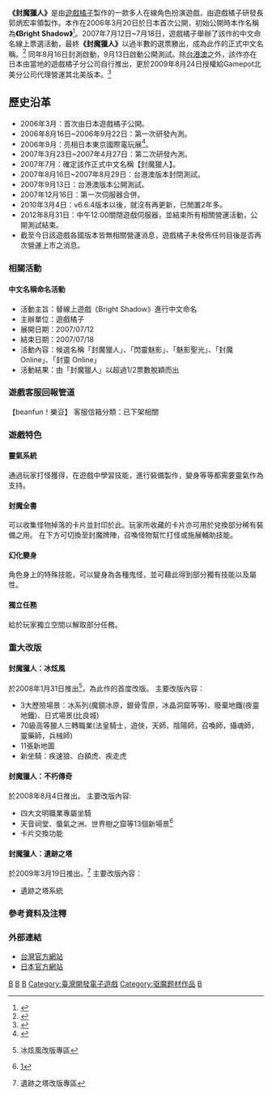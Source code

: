 {{Infobox animanga/Headerofja
|title= 封魔獵人( 公測暫時結束 )
|image= Brightshadow.jpg
|size= 
|caption= 
|japanese= ブライトシャドウ
|english= Bright Shadow
|kana= 
|romaji= 
|genre= 
}}
{{Infobox animanga/Game
|Title= 
|Genre= [[MMORPG|MMORPG]] 
|Plat= [[个人电脑|PC]] ([[Windows|Windows]])
|Spec= 
|Recommend= 
|Engine= 
|Patch= 
|Version= 6.6.4
|Dev= [[遊戲橘子|遊戲橘子]]
|Pub= {{flagicon|ROC}}[[遊戲橘子|遊戲橘子]]<br>{{flagicon|Japan}}[[遊戲橘子|遊戲橘子]]<br>{{flagicon|USA}}[[Gamepot|Gamepot]]<br>（各國版本皆已停止代理）
|Producer= 
|Director= [[郭炳宏|郭炳宏]]
|Scenario= 
|CharacterDesign= 
|Sound= 
|Media= 
|Play= 多人
|Date= 
|Released= {{flagicon|ROC}}2007年9月13日公測
|Price= 
|Sale= 
|Rating= 
|Device= [[滑鼠|滑鼠]]、[[鍵盤|鍵盤]]
|ContentsIcon= 
|Name= 
|End= 
|Save= 
|Size= 
|QSave= 
|QLoad= 
|Continue= 
|Screen= 
|FScreen= 
|Music= 
|Voice= 
|Log= 
|CGMode= 
|MMode= 
|EMode= 
|Skip= 
|Auto= 
|Etc= 
}}
{{Infobox animanga/Footerofja}}

'''《封魔獵人》'''是由[[遊戲橘子|遊戲橘子]]製作的一款多人在線角色扮演遊戲，由遊戲橘子研發長郭炳宏率領製作。本作在2006年3月20日於日本首次公開，初始公開時本作名稱為'''《Bright Shadow》'''<ref>{{Cite web |url=http://gnn.gamer.com.tw/9/23029.html |title=日本遊戲橘子新作發表 《Bright Shadow》首度曝光 |access-date=2010-02-22 |archive-date=2016-03-04 |archive-url=https://web.archive.org/web/20160304043947/http://gnn.gamer.com.tw/9/23029.html |dead-url=no }}</ref>。2007年7月12日~7月18日，遊戲橘子舉辦了該作的中文命名線上票選活動，最終'''《封魔獵人》'''以過半數的選票勝出，成為此作的正式中文名稱。<ref>{{Cite web |url=http://gnn.gamer.com.tw/0/27320.html |title=卡通風線上遊戲《Bright Shadow》中文命名為《封魔獵人》 |access-date=2010-02-22 |archive-date=2016-03-04 |archive-url=https://web.archive.org/web/20160304084646/http://gnn.gamer.com.tw/0/27320.html |dead-url=no }}</ref> 同年8月16日封測啟動，9月13日啟動公開測試。除[[台港澳|台港澳]]之外，該作亦在日本由當地的遊戲橘子分公司自行推出，更於2009年8月24日授權給Gamepot北美分公司代理營運其北美版本。<ref>{{Cite web |url=http://gnn.gamer.com.tw/4/38934.html |title=遊戲橘子自製《封魔獵人》授權 Gamepot 美國分公司 搶攻北美市場 |access-date=2010-02-22 |archive-date=2016-03-04 |archive-url=https://web.archive.org/web/20160304085728/http://gnn.gamer.com.tw/4/38934.html |dead-url=no }}</ref>

== 歷史沿革 ==

*2006年3月：首次由日本遊戲橘子公開。
*2006年8月16日~2006年9月22日：第一次研發內測。
*2006年9月：亮相日本東京國際電玩展<ref>{{Cite web |url=http://gnn.gamer.com.tw/2/24682.html |title=存档副本 |access-date=2010-02-22 |archive-date=2016-03-04 |archive-url=https://web.archive.org/web/20160304085022/http://gnn.gamer.com.tw/2/24682.html |dead-url=no }}</ref>。
*2007年3月23日~2007年4月27日：第二次研發內測。
*2007年7月：確定該作正式中文名稱【封魔獵人】。
*2007年8月16日~2007年8月29日：台港澳版本封閉測試。
*2007年9月13日：台港澳版本公開測試。
*2007年12月16日：第一次伺服器合併。
*2010年3月4日：v6.6.4版本以後，就沒有再更新，已閒置2年多。
*2012年8月31日：中午12:00關閉遊戲伺服器，並結束所有相關營運活動，公開測試結束。
*截至今日該遊戲各國版本皆無相關營運消息，遊戲橘子未發佈任何目後是否再次營運上市之消息。

=== 相關活動 ===

==== 中文名稱命名活動 ====
*活動主旨：替線上遊戲《Bright Shadow》進行中文命名
*主辦單位：遊戲橘子
*展開日期：2007/07/12
*結束日期：2007/07/18
*活動內容：候選名稱「封魔獵人」、「閃靈魅影」、「魅影聖光」、「封魔 Online」、「封靈 Online」
*活動結果：由「封魔獵人」以超過1/2票數脫穎而出


=== 遊戲客服回報管道 ===
【beanfun！樂豆】 客服信箱分類：已下架相關
=== 遊戲特色 ===

==== 靈氣系統 ====
通過玩家打怪獲得，在遊戲中學習技能，進行裝備製作，變身等等都需要靈氣作為支持。

==== 封魔全書 ====
可以收集怪物掉落的卡片並封印於此。玩家所收藏的卡片亦可用於兌換部分稀有裝備之用。
在下方可切換至封魔牌陣，召喚怪物幫忙打怪或施展輔助技能。

==== 幻化變身 ====
角色身上的特殊技能，可以變身為各種鬼怪，並可藉此得到部分獨有技能以及屬性。

==== 獨立任務 ====
給於玩家獨立空間以解取部分任務。

=== 重大改版 ===

==== 封魔獵人：冰炫風 ====
於2008年1月31日推出<ref>{{cite web |url=http://tw.brightshadow.gamania.com/event/20080124/index.html |title=存档副本 |accessdate=2010-02-22 |deadurl=yes |archiveurl=https://web.archive.org/web/20090209001411/http://tw.brightshadow.gamania.com/event/20080124/index.html |archivedate=2009-02-09 }} 冰炫風改版專區</ref>，為此作的首度改版。
主要改版內容：
*3大歷險場景：冰系列(魔鏡冰原，銀骨雪原，冰晶洞窟等等)、廢棄地鐵(夜靈地鐵)、日式場景(比良城)
*70級高等獵人三轉職業(法皇騎士，遊俠，天師，陰陽師，召喚師，攝魂師，靈藥師，兵械師)
*11張新地圖
*新坐騎：疾速狼、白額虎、疾走虎

==== 封魔獵人：不朽傳奇 ====
於2008年8月4日推出。
主要改版內容:
*四大文明職業專屬坐騎
*天音祠堂、蜃氣之洲、世界樹之窟等13個新場景<ref>[http://tw.brightshadow.gamania.com/BulletinDetail.aspx?Bid=7478&kind=86]{{dead link|date=2017年12月 |bot=InternetArchiveBot |fix-attempted=yes }}</ref>
*卡片交換功能

==== 封魔獵人：遺跡之塔 ====
於2009年3月19日推出。<ref>{{cite web |url=http://tw.brightshadow.gamania.com/event/20090316/tower.html |title=存档副本 |accessdate=2010-02-22 |deadurl=yes |archiveurl=https://web.archive.org/web/20090321001818/http://tw.brightshadow.gamania.com/event/20090316/tower.html |archivedate=2009-03-21 }} 遺跡之塔改版專區</ref>
主要改版內容：
*遺跡之塔系統

=== 參考資料及注釋 ===
<div class="references-small">
<references></references>
</div>

=== 外部連結 ===
*[https://web.archive.org/web/20090904220209/http://tw.brightshadow.gamania.com/ 台灣官方網站]
*[https://web.archive.org/web/20110628215733/http://bs.gamania.co.jp/ 日本官方網站]

{{Gamania}}

[[Category:2007年电子游戏|B]]
[[Category:Windows遊戲|B]]
[[Category:大型多人在线角色扮演游戏|B]]
[[Category:臺灣開發電子遊戲|Category:臺灣開發電子遊戲]]
[[Category:驱魔题材作品|Category:驱魔题材作品]]
[[Category:卡牌對戰電子遊戲|B]]